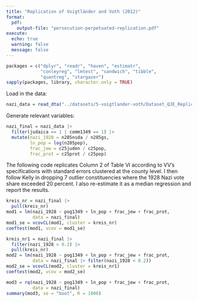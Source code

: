```yaml
---
title: "Replication of Voigtländer and Voth (2012)"
format: 
  pdf:
    output-file: "persecution-perpetuated-replication.pdf"
execute:
  echo: true
  warning: false
  message: false
---
```


```r
packages = c("dplyr", "readr", "haven", "estimatr", 
             "conleyreg", "lmtest", "sandwich", "tibble",
             "quantreg", "stargazer")
sapply(packages, library, character.only = TRUE)
```

Load in the data:

```r
nazi_data = read_dta("../datasets/5-voigtlander-voth/Dataset_QJE_Replicate_with_Cities(1).dta")
```

Generate relevant variables:

```r
nazi_final = nazi_data |>
  filter(judaica == 1 | comm1349 == 1) |>
  mutate(nazi_1928 = n285nsda / n285gs,
         ln_pop = log(n285pop),
         frac_jew = c25juden / c25pop,
         frac_prot = c25prot / c25pop)
```

The following code replicates Column 2 of Table VI according to VV's
specifications with standard errors clustered at the county level. I then
follow Kelly in dropping 7 outlier constituencies where the 1928 Nazi vote
share exceeded 20 percent. I also re-estimate it as a median regression
and report the results.

```r
kreis_nr = nazi_final |> 
  pull(kreis_nr)
mod1 = lm(nazi_1928 ~ pog1349 + ln_pop + frac_jew + frac_prot,
          data = nazi_final)
mod1_se = vcovCL(mod1, cluster = kreis_nr)
coeftest(mod1, vcov = mod1_se)

kreis_nr1 = nazi_final |> 
  filter(nazi_1928 < 0.2) |>
  pull(kreis_nr)
mod2 = lm(nazi_1928 ~ pog1349 + ln_pop + frac_jew + frac_prot,
          data = nazi_final |> filter(nazi_1928 < 0.2))
mod2_se = vcovCL(mod2, cluster = kreis_nr1)
coeftest(mod2, vcov = mod2_se)

mod3 = rq(nazi_1928 ~ pog1349 + ln_pop + frac_jew + frac_prot,
          data = nazi_final)
summary(mod3, se = "boot", R = 1000)
```
